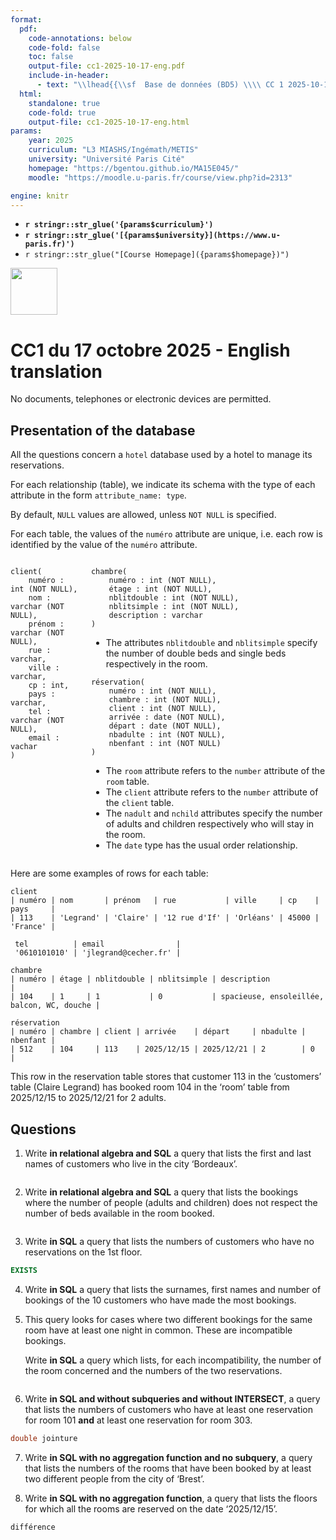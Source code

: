 ```yaml
---
format:
  pdf:
    code-annotations: below
    code-fold: false
    toc: false
    output-file: cc1-2025-10-17-eng.pdf
    include-in-header:
      - text: "\\lhead{{\\sf  Base de données (BD5) \\\\ CC 1 2025-10-17}}"
  html:
    standalone: true
    code-fold: true
    output-file: cc1-2025-10-17-eng.html
params:
    year: 2025 
    curriculum: "L3 MIASHS/Ingémath/METIS"
    university: "Université Paris Cité"
    homepage: "https://bgentou.github.io/MA15E045/"
    moodle: "https://moodle.u-paris.fr/course/view.php?id=2313"

engine: knitr
---
```





::: {layout="[80,20]"}

::: {#first-column}

- **`r stringr::str_glue('{params$curriculum}')`**
- **`r stringr::str_glue('[{params$university}](https://www.u-paris.fr)')`**
- `r stringr::str_glue("[Course Homepage]({params$homepage})")`  

::: 

::: {#second-column}
![](../images/UniversiteParis_monogramme_couleur_RVB.png){align="right" style="size:50px;" width=75}
:::

:::

# CC1 du 17 octobre 2025 - English translation

::: {.content-hidden when-profile="solution"}
::: {.callout-warning}

No documents, telephones or electronic devices are permitted. 

:::
:::

## Presentation of the database

All the questions concern a `hotel` database used by a hotel to manage its reservations. 

For each relationship (table), we indicate its schema with the type of each attribute in the form `attribute_name: type`. 

By default, `NULL` values are allowed, unless `NOT NULL` is specified.

For each table, the values of the `numéro` attribute are unique, i.e. each row is identified by the value of the `numéro` attribute.

:::: {.columns}

::: {.column}

```
client( 
    numéro : int (NOT NULL), 
    nom : varchar (NOT NULL), 
    prénom : varchar (NOT NULL), 
    rue : varchar, 
    ville : varchar,
    cp : int, 
    pays : varchar, 
    tel : varchar (NOT NULL), 
    email : vachar
)
```
:::

::: {.column}
```
chambre( 
    numéro : int (NOT NULL), 
    étage : int (NOT NULL), 
    nblitdouble : int (NOT NULL),
    nblitsimple : int (NOT NULL), 
    description : varchar
)
```
- The attributes `nblitdouble` and `nblitsimple` specify the number of double beds and single beds respectively in the room.

```
réservation( 
    numéro : int (NOT NULL), 
    chambre : int (NOT NULL), 
    client : int (NOT NULL),
    arrivée : date (NOT NULL),
    départ : date (NOT NULL),
    nbadulte : int (NOT NULL), 
    nbenfant : int (NOT NULL)
)
```

- The `room` attribute refers to the `number` attribute of the `room` table.
- The `client` attribute refers to the `number` attribute of the `client` table.
- The `nadult` and `nchild` attributes specify the number of adults and children respectively who will stay in the room.
- The `date` type has the usual order relationship.
  
:::

::::

::: {.content-visible when-format="pdf"}

\newpage 

:::

Here are some examples of rows for each table:

```
client
| numéro | nom       | prénom   | rue           | ville     | cp    | pays     |
| 113    | 'Legrand' | 'Claire' | '12 rue d'If' | 'Orléans' | 45000 | 'France' |

 tel          | email                |
 '0610101010' | 'jlegrand@cecher.fr' |  

```

```
chambre
| numéro | étage | nblitdouble | nblitsimple | description                                |
| 104    | 1     | 1           | 0           | spacieuse, ensoleillée, balcon, WC, douche |

```

```
réservation
| numéro | chambre | client | arrivée    | départ     | nbadulte | nbenfant |
| 512    | 104     | 113    | 2025/12/15 | 2025/12/21 | 2        | 0        |
```
This row in the reservation table stores that customer 113 in the 'customers' table (Claire Legrand) has booked room 104 in the 'room' table from 2025/12/15 to 2025/12/21 for 2 adults.


## Questions

@. Write **in relational algebra and SQL** a query that lists the first and last names of customers who live in the city 'Bordeaux'. 

::: {.content-visible when-profile="solution"}
::: {.callout-tip title="Solution"}

```.sql
```

:::
:::


<!--{{< pagebreak >}}-->


@. Write **in relational algebra and SQL** a query that lists the bookings where the number of people (adults and children) does not respect the number of beds available in the room booked.


::: {.content-visible when-profile="solution"}
::: {.callout-tip title="Solution"}

```.sql
```   
:::
:::

<!--
@. Ecrire **en SQL** une requête qui liste les numéros des chambres qui ne sont pas réservées à la date '2025/12/15'. 

    **NB** : tous les opérateurs de comparaison sont disponibles pour le type `date`.

::: {.content-visible when-profile="solution"}
::: {.callout-tip title="Solution"}

```.sql
```
:::
:::

-->


@. Write **in SQL** a query that lists the numbers of customers who have no reservations on the 1st floor.

::: {.content-visible when-profile="solution"}
::: {.callout-tip title="Solution"}

```.sql
EXISTS
```

:::
:::

@. Write **in SQL** a query that lists the surnames, first names and number of bookings of the 10 customers who have made the most bookings.



@. This query looks for cases where two different bookings for the same room have at least one night in common. These are incompatible bookings. 

    Write **in SQL** a query which lists, for each incompatibility, the number of the room concerned and the numbers of the two reservations.

::: {.content-visible when-profile="solution"}
::: {.callout-tip title="Solution"}

```.sql
```

:::
:::

@. Write **in SQL and without subqueries and without INTERSECT**, a query that lists the numbers of customers who have at least one reservation for room 101 **and** at least one reservation for room 303.

::: {.content-visible when-profile="solution"}
::: {.callout-tip title="Solution"}

```.sql
double jointure
```

:::
:::


@. Write **in SQL with no aggregation function and no subquery**, a query that lists the numbers of the rooms that have been booked by at least two different people from the city of 'Brest'.


@. Write **in SQL with no aggregation function**, a query that lists the floors for which all the rooms are reserved on the date '2025/12/15'.

::: {.content-visible when-profile="solution"}
::: {.callout-tip title="Solution"}

```.sql
différence
```

:::
:::
